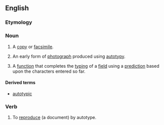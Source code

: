 ==English==

===Etymology===
{{prefix|en|auto|type}}

===Noun===
{{wikipedia}}
{{en-noun|~}}

# {{lb|en|dated|countable}} A [[copy]] or [[facsimile]].
# {{lb|en|dated|countable}} An early form of [[photograph]] produced using [[autotypy]].
# {{lb|en|uncountable|computing}} A [[function]] that completes the [[typing]] of a [[field]] using a [[prediction]] based upon the characters entered so far.

====Derived terms====
* [[autotypic]]

===Verb===
{{en-verb|autotyp}}

# {{lb|en|dated|transitive}} To [[reproduce]] (a document) by autotype.